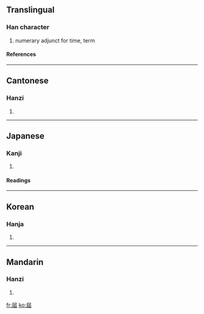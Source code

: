 {{see|届}}

==Translingual==
===Han character===
{{Han char|rn=44|rad=尸|as=05|sn=8|four=7727<sub>2</sub>|canj=尸山土 (SUG)}}
# numerary adjunct for time, term
====References====
{{Han ref|kx=0301.030|dkj=07666|dj=0597.110|hdz=20968.010|uh=5C46|ud=23622|bh=A9A1|bd=43425}}
----
==Cantonese==
===Hanzi===
{{yue-hanzi|jyut=|y=gaai3}}
# {{defn|Cantonese}}
----
==Japanese==
===Kanji===
{{ja-kanji|grade=|rs=尸05}}
# {{defn|Japanese}} 
====Readings====
{{ja-readings|on=[[かい]] (kai)|kun=[[とどける]] (todokeru), [[とどく]] (todoku), [[とどけ]] (todoke)}}
----
==Korean==
===Hanja===
{{ko-hanja|hangeul=계|rv=gye|mr=kye}}
# {{defn|Korean}}
----
==Mandarin==
===Hanzi===
{{cmn-hanzi|sim=届|pin=[[jiè]] (jie4), [[xī]] (xi1)|wg=chieh<sup>4</sup>, hsi<sup>1</sup>}}
# {{defn|Mandarin}}

[[fr:屆]]
[[ko:屆]]